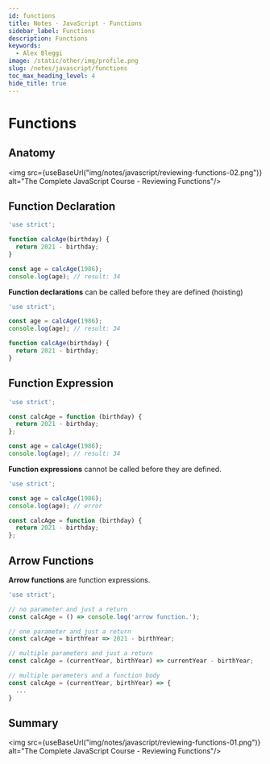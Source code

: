 ```yaml
---
id: functions
title: Notes · JavaScript · Functions
sidebar_label: Functions
description: Functions
keywords:
  - Alex Bleggi
image: /static/other/img/profile.png
slug: /notes/javascript/functions
toc_max_heading_level: 4
hide_title: true
---
```



# Functions

## Anatomy

<img src={useBaseUrl("img/notes/javascript/reviewing-functions-02.png")} alt="The Complete JavaScript Course - Reviewing Functions"/>

## Function Declaration

```js title="script.js"
'use strict';

function calcAge(birthday) {
  return 2021 - birthday;
}

const age = calcAge(1986);
console.log(age); // result: 34
```

**Function declarations** can be called before they are defined (hoisting)

```js title="script.js"
'use strict';

const age = calcAge(1986);
console.log(age); // result: 34

function calcAge(birthday) {
  return 2021 - birthday;
}
```

## Function Expression

```js title="script.js"
'use strict';

const calcAge = function (birthday) {
  return 2021 - birthday;
};

const age = calcAge(1986);
console.log(age); // result: 34
```

**Function expressions** cannot be called before they are defined.

```js title="script.js"
'use strict';

const age = calcAge(1986);
console.log(age); // error

const calcAge = function (birthday) {
  return 2021 - birthday;
};
```

## Arrow Functions

**Arrow functions** are function expressions.

```js title="script.js"
'use strict';

// no parameter and just a return
const calcAge = () => console.log('arrow function.');

// one parameter and just a return
const calcAge = birthYear => 2021 - birthYear;

// multiple parameters and just a return
const calcAge = (currentYear, birthYear) => currentYear - birthYear;

// multiple parameters and a function body
const calcAge = (currentYear, birthYear) => {
  ...
}
```

## Summary

<img src={useBaseUrl("img/notes/javascript/reviewing-functions-01.png")} alt="The Complete JavaScript Course - Reviewing Functions"/>

